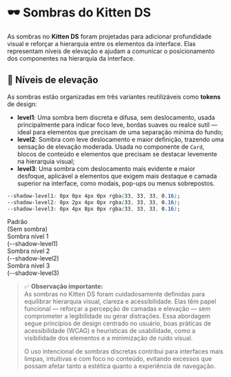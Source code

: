 
<Meta title="Design/Sombras" />

# 🕶️ Sombras do Kitten DS

As sombras no **Kitten DS** foram projetadas para adicionar profundidade visual e reforçar a hierarquia entre os elementos da interface. Elas representam níveis de elevação e ajudam a comunicar o posicionamento dos componentes na hierarquia da interface.

## 🎯 Níveis de elevação

As sombras estão organizadas em três variantes reutilizáveis como **tokens** de design:

- **level1**: Uma sombra bem discreta e difusa, sem deslocamento, usada principalmente para indicar foco leve, bordas suaves ou realce sutil — ideal para elementos que precisam de uma separação mínima do fundo;
- **level2**: Sombra com leve deslocamento e maior definição, trazendo uma sensação de elevação moderada. Usada no componente de `Card`, blocos de conteúdo e elementos que precisam se destacar levemente na hierarquia visual;
- **level3**: Uma sombra com deslocamento mais evidente e maior desfoque, aplicável a elementos que exigem mais destaque e camada superior na interface, como modais, pop-ups ou menus sobrepostos.

```css
--shadow-level1: 0px 0px 4px 0px rgba(33, 33, 33, 0.16);
--shadow-level2: 0px 2px 4px 0px rgba(33, 33, 33, 0.16);
--shadow-level3: 0px 4px 8px 0px rgba(33, 33, 33, 0.16);
```

 <Grid cols="grid-cols-4" rows="grid-rows-1" rowGap="gap-y-sm" colGap="gap-x-sm" justifyItems="justify-items-center" align="items-center" className="max-w-196 w-full !m-auto">
  <div className="bg-background p-lg rounded-lg w-full text-center">
    <Text className="!text-typography-primary" weight="font-semibold">Padrão <br /> (Sem sombra)</Text>
  </div>
  <div className="bg-background p-lg rounded-lg w-full text-center shadow-level1">
    <Text className="!text-typography-primary" weight="font-semibold">Sombra nível 1 <br /> (--shadow-level1)</Text>
  </div>
  <div className="bg-background p-lg rounded-lg w-full text-center shadow-level2">
    <Text className="!text-typography-primary" weight="font-semibold">Sombra nível 2 <br /> (--shadow-level2)</Text>
  </div>
  <div className="bg-background p-lg rounded-lg w-full text-center shadow-level3">
    <Text className="!text-typography-primary" weight="font-semibold">Sombra nível 3 <br /> (--shadow-level3)</Text>
  </div>
</Grid>

> ✅ **Observação importante:**  
> As sombras no Kitten DS foram cuidadosamente definidas para equilibrar hierarquia visual, clareza e acessibilidade. Elas têm papel funcional — reforçar a percepção de camadas e elevação — sem comprometer a legibilidade ou gerar distrações. Essa abordagem segue princípios de design centrado no usuário, boas práticas de acessibilidade (WCAG) e heurísticas de usabilidade, como a visibilidade dos elementos e a minimização de ruído visual.  
>  
> O uso intencional de sombras discretas contribui para interfaces mais limpas, intuitivas e com foco no conteúdo, evitando excessos que possam afetar tanto a estética quanto a experiência de navegação.

